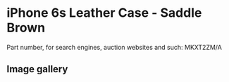# iPhone 6s Leather Case - Saddle Brown

Part number, for search engines, auction websites and such: MKXT2ZM/A

## Image gallery

<div style={{ width: "768px" }}>
  <GalleryComponent
    images={[
      {
        original: "/everysource/MKXT2",
        thumbnail: "/everypreview/MKXT2",
      },
      {
        original: "/everysource/MKXT2_AV1_GOLD",
        thumbnail: "/everypreview/MKXT2_AV1_GOLD",
      },
      {
        original: "/everysource/MKXT2_AV1_SILVER",
        thumbnail: "/everypreview/MKXT2_AV1_SILVER",
      },
      {
        original: "/everysource/MKXT2_AV1_SPACE_GRAY",
        thumbnail: "/everypreview/MKXT2_AV1_SPACE_GRAY",
      }
    ]}
  />
</div>
